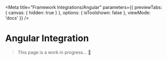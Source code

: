 
<Meta title="Framework Integrations/Angular"
      parameters={{
        previewTabs: {
          canvas: {
            hidden: true
          }
        },
        options: {
          isToolshown: false
        },
        viewMode: 'docs'
      }}
/>

# Angular Integration

> This page is a work in progress... 🔨
